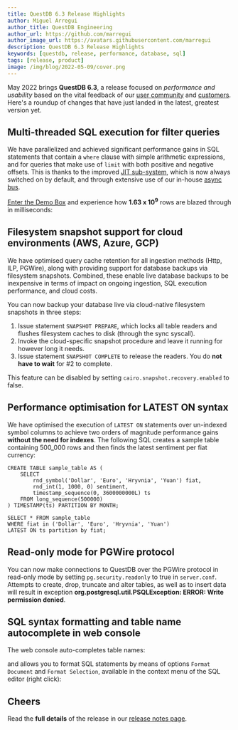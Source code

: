```yaml
---
title: QuestDB 6.3 Release Highlights
author: Miguel Arregui
author_title: QuestDB Engineering
author_url: https://github.com/marregui
author_image_url: https://avatars.githubusercontent.com/marregui
description: QuestDB 6.3 Release Highlights
keywords: [questdb, release, performance, database, sql]
tags: [release, product]
image: /img/blog/2022-05-09/cover.png
---
```



<Banner
  alt="QuestDB 6.3 Release Highlights"
  height={800}
  src="/img/blog/2022-05-09/cover.png"
  width={900}
/>

May 2022 brings **QuestDB 6.3**, a release focused on _performance and usability_ based on the vital feedback of our
[user community](https://slack.questdb.io/) and [customers](https://questdb.io/customers/). Here's a roundup of changes
that have just landed in the latest, greatest version yet.

<!-- truncate -->

## Multi-threaded SQL execution for filter queries

We have parallelized and achieved significant performance gains in SQL statements that contain a `where` clause with 
simple arithmetic expressions, and for queries that make use of `limit` with both positive and negative offsets. This 
is thanks to the improved [JIT sub-system](https://questdb.io/blog/2022/01/12/jit-sql-compiler/), which is now always 
switched on by default, and through extensive use of our in-house [async bus](https://questdb.io/blog/2021/11/03/interthread).

[Enter the Demo Box](https://demo.questdb.io/) and experience how **1.63 x 10<sup>9</sup>** rows are blazed through in 
milliseconds:

<Screenshot
  alt="A screenshot of the QuestDB 6.3 speed example"
  src="/img/blog/2022-05-09/speed-example.png"
  width={552}
  height={343}
/>

## Filesystem snapshot support for cloud environments (AWS, Azure, GCP)

We have optimised query cache retention for all ingestion methods (Http, ILP, PGWire), along with providing support for 
database backups via filesystem snapshots. Combined, these enable live database backups to be inexpensive in terms of 
impact on ongoing ingestion, SQL execution performance, and cloud costs.

You can now backup your database live via cloud-native filesystem snapshots in three steps:

1. Issue statement `SNAPSHOT PREPARE`, which locks all table readers and flushes filesystem caches to disk (through 
   the sync syscall). 
2. Invoke the cloud-specific snapshot procedure and leave it running for however long it needs.
3. Issue statement `SNAPSHOT COMPLETE` to release the readers. You do **not have to wait** for #2 to complete. 

This feature can be disabled by setting `cairo.snapshot.recovery.enabled` to false.

## Performance optimisation for LATEST ON syntax

We have optimised the execution of `LATEST ON` statements over un-indexed symbol columns to achieve two orders of 
magnitude performance gains **without the need for indexes**. The following SQL creates a sample table containing 
500_000 rows and then finds the latest sentiment per fiat currency: 

```questdb-sql
CREATE TABLE sample_table AS (
    SELECT 
        rnd_symbol('Dollar', 'Euro', 'Hryvnia', 'Yuan') fiat,
        rnd_int(1, 1000, 0) sentiment,
        timestamp_sequence(0, 3600000000L) ts 
    FROM long_sequence(500000)
) TIMESTAMP(ts) PARTITION BY MONTH;

SELECT * FROM sample_table 
WHERE fiat in ('Dollar', 'Euro', 'Hryvnia', 'Yuan') 
LATEST ON ts partition by fiat;
```

## Read-only mode for PGWire protocol

You can now make connections to QuestDB over the PGWire protocol in read-only mode by setting ``pg.security.readonly`` 
to true in `server.conf`. Attempts to create, drop, truncate and alter tables, as well as to insert data will result in 
exception **org.postgresql.util.PSQLException: ERROR: Write permission denied**. 

## SQL syntax formatting and table name autocomplete in web console

The web console auto-completes table names:

<Screenshot
  alt="QuestDB 6.3 Web Console Autocomplete example"
  src="/img/blog/2022-05-09/web-console-auto-complete.png"
  width={2044}
  height={820}
/>


and allows you to format SQL statements by means of options `Format Document` and `Format Selection`, available in the 
context menu of the SQL editor (right click):

<Screenshot
  alt="QuestDB 6.3 Web Console SQL autoformatting example"
  src="/img/blog/2022-05-09/web-console-format-sql.png"
  width={2058}
  height={854}
/>

## Cheers

Read the **full details** of the release in our [release notes page](https://github.com/questdb/questdb/releases).

<Screenshot
  alt="Vlad Ilyushchenko and Alex Pelagenko, two world-class performance engineers enjoying coffee at AWS Summit London 2022."
  src="/img/blog/2022-05-09/aws-conf.png"
  width={700}
  height={688}
  title="Vlad Ilyushchenko and Alex Pelagenko, two world-class performance engineers enjoying coffee at AWS Summit London 2022."
/>
